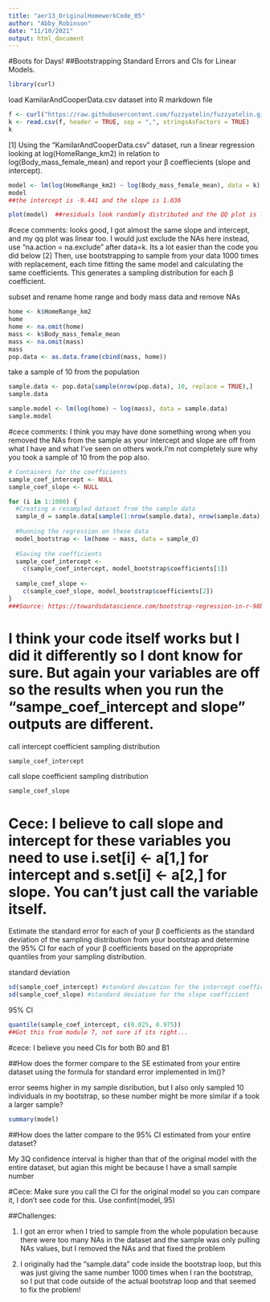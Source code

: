 ```yaml
---
title: "aer13_OriginalHomeworkCode_05"
author: "Abby_Robinson"
date: "11/10/2021"
output: html_document
---
```


#Boots for Days!
##Bootstrapping Standard Errors and CIs for Linear Models.

```r
library(curl)
```

load KamilarAndCooperData.csv dataset into R markdown file 
```r
f <- curl("https://raw.githubusercontent.com/fuzzyatelin/fuzzyatelin.github.io/master/AN588_Fall21/KamilarAndCooperData.csv")
k <- read.csv(f, header = TRUE, sep = ",", stringsAsFactors = TRUE)
k
```

[1] Using the “KamilarAndCooperData.csv” dataset, run a linear regression looking at log(HomeRange_km2) in relation to log(Body_mass_female_mean) and report your β coeffiecients (slope and intercept).

```r
model <- lm(log(HomeRange_km2) ~ log(Body_mass_female_mean), data = k)
model
##the intercept is -9.441 and the slope is 1.036

plot(model)  ##residuals look randomly distributed and the QQ plot is linear 
```
#cece comments: looks good, I got almost the same slope and intercept, and my qq plot was linear too. I would just exclude the NAs here instead, use "na.action = na.exclude" after data=k. Its a lot easier than the code you did below
[2] Then, use bootstrapping to sample from your data 1000 times with replacement, each time fitting the same model and calculating the same coefficients. This generates a sampling distribution for each β coefficient.

subset and rename  home range and body mass data and remove NAs
```r
home <- k$HomeRange_km2
home
home <- na.omit(home)
mass <- k$Body_mass_female_mean
mass <- na.omit(mass)
mass
pop.data <- as.data.frame(cbind(mass, home))
```

take a sample of 10 from the population 
```r
sample.data <- pop.data[sample(nrow(pop.data), 10, replace = TRUE),]
sample.data
```

```r
sample.model <- lm(log(home) ~ log(mass), data = sample.data)
sample.model
```
#cece comments: I think you may have done something wrong when you removed the NAs from the sample as your intercept and slope are off from what I have and what I've seen on others work.I'm not completely sure why you took a sample of 10 from the pop also. 


```r
# Containers for the coefficients
sample_coef_intercept <- NULL
sample_coef_slope <- NULL

for (i in 1:1000) {
  #Creating a resampled dataset from the sample data
  sample_d = sample.data[sample(1:nrow(sample.data), nrow(sample.data), replace = TRUE), ]
  
  #Running the regression on these data
  model_bootstrap <- lm(home ~ mass, data = sample_d)
  
  #Saving the coefficients
  sample_coef_intercept <-
    c(sample_coef_intercept, model_bootstrap$coefficients[1])
  
  sample_coef_slope <-
    c(sample_coef_slope, model_bootstrap$coefficients[2])
}
###Source: https://towardsdatascience.com/bootstrap-regression-in-r-98bfe4ff5007
```

# I think your code itself works but I did it differently so I dont know for sure. But again your variables are off so the results when you run the "sampe_coef_intercept and slope" outputs are different. 

call intercept coefficient sampling distribution 

```r
sample_coef_intercept
```


call slope coefficient sampling distribution 
```r
sample_coef_slope
```
# Cece: I believe to call slope and intercept for these variables you need to use i.set[i] <- a[1,] for intercept and s.set[i] <- a[2,] for slope. You can't just call the variable itself. 


Estimate the standard error for each of your β coefficients as the standard deviation of the sampling distribution from your bootstrap and determine the 95% CI for each of your β coefficients based on the appropriate quantiles from your sampling distribution.

standard deviation 
```r
sd(sample_coef_intercept) #standard deviation for the intercept coefficient 
sd(sample_coef_slope) #standard deviation for the slope coefficient
```

95% CI
```r
quantile(sample_coef_intercept, c(0.025, 0.975))
##Got this from module 7, not sure if its right... 
```
#cece: I believe you need CIs for both B0 and B1

##How does the former compare to the SE estimated from your entire dataset using the formula for standard error implemented in lm()?

error seems higher in my sample disribution, but I also only sampled 10 individuals in my bootstrap, so these number might be more similar if a took a larger sample? 

```r
summary(model)
```

##How does the latter compare to the 95% CI estimated from your entire dataset?

My 3Q confidence interval is higher than that of the original model with the entire dataset, but agian this might be because I have a small sample number 

#Cece: Make sure you call the CI for the original model so you can compare it, I don't see code for this. Use confint(model,.95)

##Challenges:

1. I got an error when I tried to sample from the whole population because there were too many NAs in the dataset and the sample was only pulling NAs values, but I removed the NAs and that fixed the problem 

2. I originally had the "sample.data" code inside the bootstrap loop, but this was just giving the same number 1000 times when I ran the bootstrap, so I put that code outside of the actual bootstrap loop and that seemed to fix the problem! 


